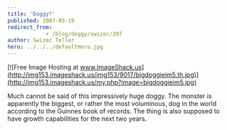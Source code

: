```yaml
---
title: 'Doggy?'
published: 2007-05-19
redirect_from: 
            - /blog/doggy/swizec/207
author: Swizec Teller
hero: ../../../defaultHero.jpg
---
```

[![Free Image Hosting at www.ImageShack.us](http://img153.imageshack.us/img153/9017/bigdoggieim5.th.jpg)](http://img153.imageshack.us/my.php?image=bigdoggieim5.jpg)

Much cannot be said of this impressively huge doggy. The monster is apparently the biggest, or rather the most voluminous, dog in the world according to the Guinnes book of records. The thing is also supposed to have growth capabilities for the next two years.
